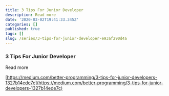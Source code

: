 ```yaml
---
title: 3 Tips For Junior Developer
description: Read more
date: '2020-03-02T19:41:33.345Z'
categories: []
published: true
tags: []
slug: /series/3-tips-for-junior-developer-e93af290d4a
---
```


  

### 3 Tips For Junior Developer

  

  

  

  

  

  

  

  

Read more

[https://medium.com/better-programming/3-tips-for-junior-developers-1327b14ede7c](https://medium.com/better-programming/3-tips-for-junior-developers-1327b14ede7c)